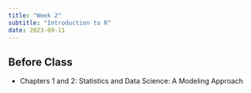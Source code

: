 ```yaml
---
title: "Week 2"
subtitle: "Introduction to R"
date: 2023-09-11
---
```

## Before Class

- Chapters 1 and 2: Statistics and Data Science: A Modeling Approach



